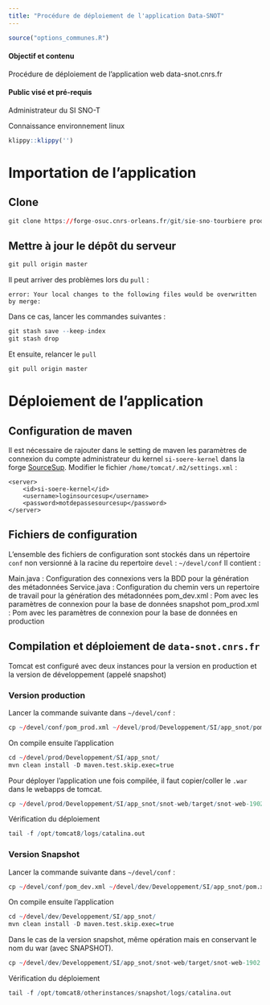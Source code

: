 ```yaml
---
title: "Procédure de déploiement de l'application Data-SNOT"
---
```


```r
source("options_communes.R")
```

<div class="alert alert-success" role="alert">
  <h4 class="alert-heading">**Objectif et contenu**</h4>
  <p>Procédure de déploiement de l'application web data-snot.cnrs.fr</p>
</div>

<div class="alert alert-info" role="alert">
  <h4 class="alert-heading">**Public visé et pré-requis**</h4>
  <p>Administrateur du SI SNO-T</p>
  <p>Connaissance environnement linux</p>
</div>

```r
klippy::klippy('')
```

# Importation de l'application

## Clone

```r
git clone https://forge-osuc.cnrs-orleans.fr/git/sie-sno-tourbiere prod
```

## Mettre à jour le dépôt du serveur

```r
git pull origin master
```

Il peut arriver des problèmes lors du `pull` :

`error: Your local changes to the following files would be overwritten by merge:`

Dans ce cas, lancer les commandes suivantes :

```r
git stash save --keep-index
git stash drop
```

Et ensuite, relancer le `pull`

```r
git pull origin master
```

# Déploiement de l'application 

## Configuration de maven

Il est nécessaire de rajouter dans le setting de maven les paramètres de connexion du compte administrateur du kernel `si-soere-kernel` dans la forge [SourceSup](https://sourcesup.renater.fr/projects/si-soere-kernel/).
Modifier le fichier `/home/tomcat/.m2/settings.xml` :

```
<server>
	<id>si-soere-kernel</id>
   	<username>loginsourcesup</username>
    <password>motdepassesourcesup</password>
</server>
```

## Fichiers de configuration

L'ensemble des fichiers de configuration sont stockés dans un répertoire `conf` non versionné à la racine du repertoire `devel` : `~/devel/conf`
Il contient : 

Main.java : Configuration des connexions vers la BDD pour la génération des métadonnées
Service.java : Configuration du chemin vers un repertoire de travail pour la génération des métadonnées
pom_dev.xml : Pom avec les paramètres de connexion pour la base de données snapshot
pom_prod.xml  : Pom avec les paramètres de connexion pour la base de données en production

## Compilation et déploiement de `data-snot.cnrs.fr` 

Tomcat est configuré avec deux instances pour la version en production et la version de développement (appelé snapshot)

### Version production

Lancer la commande suivante dans `~/devel/conf` :

```r
cp ~/devel/conf/pom_prod.xml ~/devel/prod/Developpement/SI/app_snot/pom.xml
```

On compile ensuite l'application
```r
cd ~/devel/prod/Developpement/SI/app_snot/
mvn clean install -D maven.test.skip.exec=true
```

Pour déployer l'application une fois compilée, il faut copier/coller le `.war` dans le webapps de tomcat.

```r
cp ~/devel/prod/Developpement/SI/app_snot/snot-web/target/snot-web-1902.01-SNAPSHOT.war /opt/tomcat8/webapps/snot.war
```

Vérification du déploiement

```r
tail -f /opt/tomcat8/logs/catalina.out 
```

### Version Snapshot

Lancer la commande suivante dans `~/devel/conf` :

```r
cp ~/devel/conf/pom_dev.xml ~/devel/dev/Developpement/SI/app_snot/pom.xml
```

On compile ensuite l'application

```r
cd ~/devel/dev/Developpement/SI/app_snot/
mvn clean install -D maven.test.skip.exec=true
```

Dans le cas de la version snapshot, même opération mais en conservant le nom du war (avec SNAPSHOT).

```r
cp ~/devel/dev/Developpement/SI/app_snot/snot-web/target/snot-web-1902.01-SNAPSHOT.war /opt/tomcat8/otherinstances/snapshot/webapps/snot-web-1902.01-SNAPSHOT.war
```

Vérification du déploiement

```r
tail -f /opt/tomcat8/otherinstances/snapshot/logs/catalina.out
```
